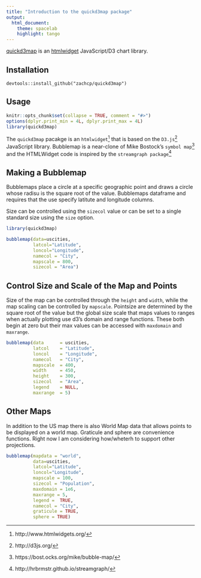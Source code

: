 ```yaml
---
title: "Introduction to the quickd3map package"
output:
  html_document:
    theme: spacelab
    highlight: tango
---
```

[quickd3map](http://github.com/zachcp/quickd3map) is an [htmlwidget](https://github.com/ramnathv/htmlwidgets)
 JavaScript/D3 chart library.

## Installation

`devtools::install_github("zachcp/quickd3map")`

## Usage

```r
knitr::opts_chunk$set(collapse = TRUE, comment = "#>")
options(dplyr.print_min = 4L, dplyr.print_max = 4L)
library(quickd3map)
```

The `quickd3map` pacakge is an `htmlwidget`^[http://www.htmlwidgets.org/] that is based on the `D3.js`^[http://d3js.org/] JavaScript library. Bubblemap is a near-clone of Mike Bostock's `symbol map`^[https://bost.ocks.org/mike/bubble-map/] and the HTMLWidget code is inspired by the `streamgraph package`^[http://hrbrmstr.github.io/streamgraph/]

## Making a Bubblemap

Bubblemaps place a circle at a specific geographic point and draws a circle whose radisu is the square root of the value. Bubblemaps dataframe and requires that the use specify latitute and longitude columns. 

Size can be controlled using the `sizecol` value or can be set to a single standard size using the `size` option.

```r
library(quickd3map)

bubblemap(data=uscities,
          latcol="Latitude",
          loncol="Longitude",
          namecol = "City",
          mapscale = 800,
          sizecol = "Area")
```


## Control Size and Scale of the Map and Points

Size of the map can be controlled through the `height` and `width`,
while the map scaling can be controlled by `mapscale`. Pointsize are determined
by the square root of the value but the global size scale that maps values to ranges
when actually plotting use d3's domain and range functions. These both begin at zero but their max values can be accessed with `maxdomain` and `maxrange`.


```r
bubblemap(data      = uscities,
          latcol    = "Latitude",
          loncol    = "Longitude",
          namecol   = "City",
          mapscale  = 400,
          width     = 450,
          height    = 300,
          sizecol   = "Area",
          legend    = NULL,
          maxrange  = 5)
```


## Other Maps

In addition to the US map there is also World Map data that allows points to be displayed on a world map. Graticule and sphere are convenience functions. Right now I am considering how/wheterh to support other projections.

```r
bubblemap(mapdata = "world", 
          data=uscities,
          latcol="Latitude",
          loncol="Longitude",
          mapscale = 100,
          sizecol = "Population",
          maxdomain = 1e6,
          maxrange = 5,
          legend =  TRUE,
          namecol = "City",
          graticule = TRUE,
          sphere = TRUE)
```

